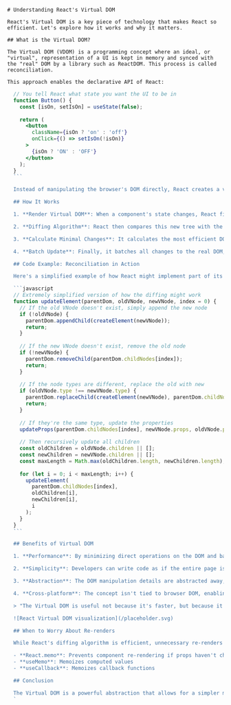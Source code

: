     # Understanding React's Virtual DOM

    React's Virtual DOM is a key piece of technology that makes React so efficient. Let's explore how it works and why it matters.

    ## What is the Virtual DOM?

    The Virtual DOM (VDOM) is a programming concept where an ideal, or "virtual", representation of a UI is kept in memory and synced with the "real" DOM by a library such as ReactDOM. This process is called reconciliation.

    This approach enables the declarative API of React:

  ```jsx
    // You tell React what state you want the UI to be in
    function Button() {
      const [isOn, setIsOn] = useState(false);
      
      return (
        <button
          className={isOn ? 'on' : 'off'}
          onClick={() => setIsOn(!isOn)}
        >
          {isOn ? 'ON' : 'OFF'}
        </button>
      );
    }
    ```

    Instead of manipulating the browser's DOM directly, React creates a virtual DOM in memory, where it does all the necessary manipulating, before making the changes in the browser DOM.

    ## How It Works

    1. **Render Virtual DOM**: When a component's state changes, React first renders a new virtual DOM tree.

    2. **Diffing Algorithm**: React then compares this new tree with the previous virtual DOM tree through a process called "diffing".

    3. **Calculate Minimal Changes**: It calculates the most efficient DOM operations required to make the real DOM match the new virtual DOM.

    4. **Batch Update**: Finally, it batches all changes to the real DOM, doing it all in one go.

    ## Code Example: Reconciliation in Action

    Here's a simplified example of how React might implement part of its reconciliation algorithm:

    ```javascript
    // Extremely simplified version of how the diffing might work
    function updateElement(parentDom, oldVNode, newVNode, index = 0) {
      // If the old VNode doesn't exist, simply append the new node
      if (!oldVNode) {
        parentDom.appendChild(createElement(newVNode));
        return;
      }
      
      // If the new VNode doesn't exist, remove the old node
      if (!newVNode) {
        parentDom.removeChild(parentDom.childNodes[index]);
        return;
      }
      
      // If the node types are different, replace the old with new
      if (oldVNode.type !== newVNode.type) {
        parentDom.replaceChild(createElement(newVNode), parentDom.childNodes[index]);
        return;
      }
      
      // If they're the same type, update the properties
      updateProps(parentDom.childNodes[index], newVNode.props, oldVNode.props);
      
      // Then recursively update all children
      const oldChildren = oldVNode.children || [];
      const newChildren = newVNode.children || [];
      const maxLength = Math.max(oldChildren.length, newChildren.length);
      
      for (let i = 0; i < maxLength; i++) {
        updateElement(
          parentDom.childNodes[index],
          oldChildren[i],
          newChildren[i],
          i
        );
      }
    }
    ```

    ## Benefits of Virtual DOM

    1. **Performance**: By minimizing direct operations on the DOM and batching changes, React makes updates more efficient.

    2. **Simplicity**: Developers can write code as if the entire page is rendered on each change, while React only renders subcomponents that actually change.

    3. **Abstraction**: The DOM manipulation details are abstracted away, providing a simpler programming model.

    4. **Cross-platform**: The concept isn't tied to browser DOM, enabling React Native to use the same principles.

    > "The Virtual DOM is useful not because it's faster, but because it allows React to do declarative programming while maintaining good performance." - Dan Abramov, React core team

    ![React Virtual DOM visualization](/placeholder.svg)

    ## When to Worry About Re-renders

    While React's diffing algorithm is efficient, unnecessary re-renders can still impact performance in large applications. Here are some tools to optimize:

    - **React.memo**: Prevents component re-rendering if props haven't changed
    - **useMemo**: Memoizes computed values
    - **useCallback**: Memoizes callback functions

    ## Conclusion

    The Virtual DOM is a powerful abstraction that allows for a simpler mental model when building UI components. It enables React's declarative programming style while maintaining good performance through efficient updates to the DOM.
    `